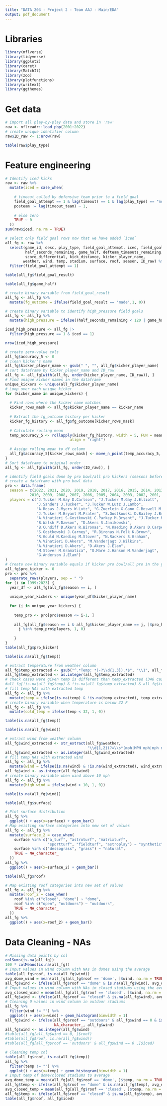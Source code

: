 ```yaml
---
title: "DATA 203 - Project 2 - Team AAJ - Main/EDA"
output: pdf_document
---
```


# Libraries
```r
library(nflverse)
library(tidyverse)
library(ggplot2)
library(caret)
library(MatchIt)
library(zoo)
library(plotfunctions)
library(writexl)
library(ggthemes)
```

# Get data 
```r
# import all play-by-play data and store in 'raw'
raw <- nflreadr::load_pbp(2001:2022)
# create unique identifier column
raw$ID_raw <- 1:nrow(raw)
```

```r
table(raw$play_type)
```


# Feature engineering 
```r
# Identify iced kicks
raw <- raw %>%
  mutate(iced = case_when(
    
    # timeout called by defensive team prior to a field goal
    field_goal_attempt == 1 & lag(timeout) == 1 & lag(play_type) == "no_play" &
    posteam != lag(timeout_team) ~ 1, 
    
    # else zero
    TRUE ~ 0
  ))
sum(raw$iced, na.rm = TRUE)
```

```r
# select only field goal rows now that we have added `iced`
all_fg <- raw %>%
  select(game_id, desc, play_type, field_goal_attempt, iced, field_goal_result,
         half_seconds_remaining, game_half, defteam_timeouts_remaining,
         score_differential, kick_distance, kicker_player_name, 
        weather, wind, temp, stadium, surface, roof, season, ID_raw) %>%
  filter(field_goal_attempt == 1)
```

```r
table(all_fg$field_goal_result)
```

```r
table(all_fg$game_half)
```


```r
# create binary variable from field_goal_result
all_fg <- all_fg %>%
  mutate(fg_outcome = ifelse(field_goal_result == 'made',1, 0))

# create binary variable to identify high_pressure field goals
all_fg <- all_fg %>%
  mutate(high_pressure = ifelse((half_seconds_remaining < 120 | game_half == "Overtime"), 1, 0))
```

```r
iced_high_pressure <- all_fg |>
  filter(high_pressure == 1 & iced == 1)

nrow(iced_high_pressure)
```

```r
# create zero-value cols
all_fg$accuracy_5 <- 0
# clean kicker's name 
all_fg$kicker_player_name <- gsub(" ", "", all_fg$kicker_player_name)
# sort dataframe by kicker_player_name and ID_raw
all_fg <- all_fg[with(all_fg, order(kicker_player_name, ID_raw)), ]
# Find unique kicker names in the dataframe
unique_kickers <- unique(all_fg$kicker_player_name)
# Loop over each unique kicker
for (kicker_name in unique_kickers) {
  
  # Find rows where the kicker name matches
  kicker_rows_mask <- all_fg$kicker_player_name == kicker_name
  
  # Extract the fg_outcome history per kicker 
  kicker_fg_history <- all_fg$fg_outcome[kicker_rows_mask]
  
  # Calculate rolling mean 
  temp_accuracy_5 <- rollapply(kicker_fg_history, width = 5, FUN = mean, fill = NA, 
                             align = "right")
  
  # Assign rolling mean to df column
  all_fg$accuracy_5[kicker_rows_mask] <- move_n_point(temp_accuracy_5, n = 1, na_value = NA)
}
# Sort dataframe to original order 
all_fg <- all_fg[with(all_fg, order(ID_raw)), ]
```

```r
# identify field goals done by pro bowl/all pro kickers (seasons before kick takes place)
# create a dataframe with pro bowl data
pro <- data.frame(
  season = c(2022, 2021, 2020, 2019, 2018, 2017, 2016, 2015, 2014, 2013, 2012, 2011,
           2010, 2009, 2008, 2007, 2006, 2005, 2004, 2003, 2002, 2001, 2000, 1999, 1998),
  players = c("J.Tucker M.Gay D.Carlson", "J.Tucker M.Gay J.Elliott", 
              "J.Sanders J.Tucker", "J.Tucker W.Lutz J.Lambo",
              "A.Rosas J.Myers W.Lutz", "G.Zuerlein G.Gano C.Boswell M.Prater R.Gould",
              "J.Tucker M.Bryant M.Prater", "S.Gostkowski D.Bailey J.Brown",
              "A.Vinatieri S.Gostkowski C.Parkey M.Bryant", "J.Tucker M.Prater S.Gostkowski",
              "B.Walsh P.Dawson", "D.Akers S.Janikowski", 
              "B.Cundiff D.Akers R.Bironas", "N.Kaeding D.Akers D.Carpenter S.Janikowski R.Bironas",
              "S.Gostkowski J.Carney", "R.Bironas N.Folk K.Brown",
              "R.Gould N.Kaeding M.Stover", "N.Rackers S.Graham",
              "A.Vinatieri D.Akers", "M.Vanderjagt J.Wilkins",
              "A.Vinatieri D.Akers", "D.Akers J.Elam",
              "M.Stover M.Gramatica", "O.Mare J.Hanson M.Vanderjagt",
              "G.Anderson J.Elam")
)
# Create new binary variable equals if kicker pro bowl/all pro in the years before kick
all_fg$pro_kicker <- 0
pro <- pro %>%
  separate_rows(players, sep = " ")
for (i in 1999:2023) {
  year_df <- all_fg[all_fg$season == i, ]
  
  unique_year_kickers <- unique(year_df$kicker_player_name)
  
  for (j in unique_year_kickers) {
  
    temp_pro <- pro[pro$season <= i-1, ]
    
    all_fg[all_fg$season == i & all_fg$kicker_player_name == j, ]$pro_kicker <- ifelse(
      j %in% temp_pro$players, 1, 0)
    
    }
}
table(all_fg$pro_kicker)
```

```r
table(is.na(all_fg$temp))
```


```r
# extract temperature from weather column
all_fg$temp_extracted <- gsub("^.*Temp: *(-?\\d{1,3}).*$", "\\1", all_fg$weather)
all_fg$temp_extracted <- as.integer(all_fg$temp_extracted)
# check cases were given temp is different than temp_extracted (348 cases)
#all_fg[!is.na(all_fg$temp) & !is.na(all_fg$temp_extracted) & all_fg$temp != all_fg$temp_extracted, ]
# fill temp NAs with extracted temp
all_fg <- all_fg %>% 
  mutate(temp = ifelse(is.na(temp) & !is.na(temp_extracted), temp_extracted, temp))
# create binary variable when temperature is below 32 F
all_fg <- all_fg %>% 
  mutate(cold_temp = ifelse(temp < 32, 1, 0))
```

```r
table(is.na(all_fg$temp))
```

```r
table(is.na(all_fg$wind))
```

```r
# extract wind from weather column
all_fg$wind_extracted <- str_extract(all_fg$weather, 
                                     "\\d{1,2}(?=\\s*(mph|MPH mph|mph mph))")
all_fg$wind_extracted <- as.integer(all_fg$wind_extracted)
# fill temp NAs with extracted wind
all_fg <- all_fg %>% 
  mutate(wind = ifelse(is.na(wind) & !is.na(wind_extracted), wind_extracted, wind))
all_fg$wind <- as.integer(all_fg$wind)
# create binary variable when wind above 10 mph
all_fg <- all_fg %>% 
  mutate(high_wind = ifelse(wind > 10, 1, 0))
```

```r
table(is.na(all_fg$wind))
```

```r
table(all_fg$surface)
```


```r
# Plot surface distribution 
all_fg %>%
  ggplot() + aes(x=surface) + geom_bar()
# Map existing surface categories into new set of values
all_fg <- all_fg %>%
  mutate(surface_2 = case_when(
    surface %in% c("a_turf", "astroturf", "matrixturf", 
                   "sportturf", "fieldturf", "astroplay") ~ "synthetic",
    surface %in% c("dessograss", "grass") ~ "natural",
    TRUE ~ NA_character_
  ))
all_fg %>%
  ggplot() + aes(x=surface_2) + geom_bar()
```

```r
table(all_fg$roof)
```

```r
# Map existing roof categories into new set of values
all_fg <- all_fg %>%
  mutate(roof_2 = case_when(
    roof %in% c("closed", "dome") ~ "dome",
    roof %in% c("open", "outdoors") ~ "outdoors",
    TRUE ~ NA_character_
  ))
all_fg %>%
  ggplot() + aes(x=roof_2) + geom_bar()
```

# Data Cleaning - NAs
```r
# Missing data points by col
colSums(is.na(all_fg))
100 * colMeans(is.na(all_fg))
# Input values in wind column with NAs in domes using the average
table(all_fg$roof, is.na(all_fg$wind))
avg_dome_wind = mean(all_fg[all_fg$roof == 'dome', ]$wind, na.rm = TRUE)
all_fg$wind <- ifelse(all_fg$roof == "dome" & is.na(all_fg$wind), avg_dome_wind, all_fg$wind)
# Input values in wind column with NAs in closed stadiums using the average 
avg_closed_wind = mean(all_fg[all_fg$roof == 'closed', ]$wind, na.rm = TRUE)
all_fg$wind <- ifelse(all_fg$roof == "closed" & is.na(all_fg$wind), avg_closed_wind, all_fg$wind)
# Cleaning 0 values in wind column in outdoor stadiums
all_fg %>%
  filter(wind != "") %>%
  ggplot() + aes(x=wind) + geom_histogram(binwidth = 1)
all_fg$wind <- ifelse(all_fg$roof == "outdoors" & all_fg$wind == 0 & is.na(all_fg$weather), 
                      NA_character_, all_fg$wind)
all_fg$wind <- as.integer(all_fg$wind)
#table(all_fg[all_fg$wind == 0, ]$roof)
#table(all_fg$roof, is.na(all_fg$wind))
#table(all_fg[all_fg$roof == 'outdoors' & all_fg$wind == 0 ,]$iced)
```

```r
# Cleaning temp col
table(all_fg$roof, is.na(all_fg$temp))
all_fg %>%
  filter(temp != "") %>%
  ggplot() + aes(x=temp) + geom_histogram(binwidth = 1)
# Input temp of dome/closed stadiums to average 
avg_dome_temp = mean(all_fg[all_fg$roof == 'dome', ]$temp, na.rm = TRUE)
all_fg$temp <- ifelse(all_fg$roof == "dome" & is.na(all_fg$temp), avg_dome_temp, all_fg$temp)
avg_closed_temp = mean(all_fg[all_fg$roof == 'closed', ]$temp, na.rm = TRUE)
all_fg$temp <- ifelse(all_fg$roof == "closed" & is.na(all_fg$temp), avg_closed_temp, all_fg$temp)
table(all_fg$roof, all_fg$iced)
```

